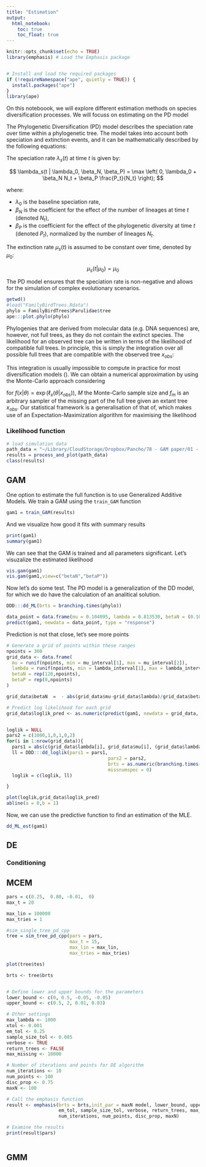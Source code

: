 ```yaml
---
title: "Estimation"
output:
  html_notebook:
    toc: true
    toc_float: true
---
```


```r
knitr::opts_chunk$set(echo = TRUE)
library(emphasis) # Load the Emphasis package


# Install and load the required packages
if (!requireNamespace("ape", quietly = TRUE)) {
  install.packages("ape")
}
library(ape)

```

On this noteboook, we will explore different estimation methods on species diversification processes. We will focuss on estimating on the PD model

The Phylogenetic Diversification (PD) model describes the speciation rate over time within a phylogenetic tree. The model takes into account both speciation and extinction events, and it can be mathematically described by the following equations:

The speciation rate $\lambda_s(t)$ at time $t$ is given by:

$$
\lambda_s(t | \lambda_0, \beta_N, \beta_P) = \max \left( 0, \lambda_0 + \beta_N N_t + \beta_P \frac{P_t}{N_t} \right);
$$

where:

-   $\lambda_0$ is the baseline speciation rate,
-   $\beta_N$ is the coefficient for the effect of the number of lineages at time $t$ (denoted $N_t$),
-   $\beta_P$ is the coefficient for the effect of the phylogenetic diversity at time $t$ (denoted $P_t$), normalized by the number of lineages $N_t$.

The extinction rate $\mu_s(t)$ is assumed to be constant over time, denoted by $\mu_0$:

$$
\mu_s(t | \mu_0) = \mu_0
$$

The PD model ensures that the speciation rate is non-negative and allows for the simulation of complex evolutionary scenarios.

```r
getwd()
#load("FamilyBirdTrees.Rdata")
phylo = FamilyBirdTrees$Parulidae$tree
ape:::plot.phylo(phylo)
```

Phylogenies that are derived from molecular data (e.g. DNA sequences) are, however, not full trees, as they do not contain the extinct species. The likelihood for an observed tree can be written in terms of the likelihood of compatible full trees. In principle, this is simply the integration over all possible full trees that are compatible with the observed tree $x_{obs}$:

```{=tex}
\begin{equation}
    f(x_{obs}|\theta)  =  \displaystyle\int_{x \in \mathcal{X}(x_{obs})}   \exp(\ell _{x} (\theta|x_{obs})) dx 
    \label{logy}
\end{equation}
```
This integration is usually impossible to compute in practice for most diversification models (\ref{logy}). We can obtain a numerical approximation by using the Monte-Carlo approach considering

\begin{eqnarray} 
    f (x_{obs}|\theta) &=& \displaystyle\int_{x \in \mathcal{X}(x_{obs})} f (x|\theta) dx \nonumber \\ 
    &=&\displaystyle\int_{x \in \mathcal{X}(x_{obs})} \frac{f (x|\theta)}{f_m (x|\theta,x_{obs})} f_m (x|\theta,x_{obs}) dx \nonumber \\ 
    &\approx& \frac{1}{M}\sum_{x_i \sim f_m (x|\theta,x_{obs}) } \frac{f (x_i|\theta)}{f_m (x_i|\theta,x_{obs})} 
    \label{MC}
\end{eqnarray} for $f (x|\theta) = \exp(\ell _{x} (\theta|x_{obs}))$, $M$ the Monte-Carlo sample size and $f_m$ is an arbitrary sampler of the missing part of the full tree given an extant tree $x_{obs}$. Our statistical framework is a generalisation of that of, which makes use of an Expectation-Maximization algorithm for maximising the likelihood

### Likelihood function

```r
# load simulation data
path_data = "~/Library/CloudStorage/Dropbox/Pancho/78 - GAM paper/01 - Simulation data/Parulidae_20240205_233041.RData"
results = process_and_plot(path_data)
class(results)
```

## GAM

One option to estimate the full function is to use Generalized Additive Models. We train a GAM using the `train_GAM` function

```r
gam1 = train_GAM(results)
```

And we visualize how good it fits with summary results

```r
print(gam1)
summary(gam1)

```

We can see that the GAM is trained and all parameters significant. Let's visuzalize the estimated likelihood

```r
vis.gam(gam1)  
vis.gam(gam1,view=c("betaN","betaP"))
```

Now let's do some test. The PD model is a generalization of the DD model, for which we do have the calculation of an analitical solution.

```r
DDD:::dd_ML(brts = branching.times(phylo))
```

```r

data_point = data.frame(mu = 0.104095, lambda = 0.813530, betaN = (0.104095- 0.813530)/112.471829, betaP=0)
predict(gam1, newdata = data_point, type = "response")

```

Prediction is not that close, let's see more points

```r
# Generate a grid of points within these ranges
npoints = 300
grid_data <- data.frame(
  mu = runif(npoints, min = mu_interval[1], max = mu_interval[2]),
  lambda = runif(npoints, min = lambda_interval[1], max = lambda_interval[2]),
  betaN = rep(120,npoints),
  betaP = rep(0,npoints)
)

grid_data$betaN  =  - abs(grid_data$mu-grid_data$lambda)/grid_data$betaN

# Predict log likelihood for each grid
grid_data$loglik_pred <- as.numeric(predict(gam1, newdata = grid_data, type = "response"))


loglik = NULL
pars2 = c(1000,1,0,1,0,2)
for(i in 1:nrow(grid_data)){
  pars1 = abs(c(grid_data$lambda[i], grid_data$mu[i], (grid_data$lambda[i] - grid_data$mu[i])/grid_data$betaN[i]))
  ll = DDD:::dd_loglik(pars1 = pars1,
                                     pars2 = pars2,
                                     brts = as.numeric(branching.times(phylo)),
                                     missnumspec = 0)
  loglik = c(loglik, ll)

}
```


```r
plot(loglik,grid_data$loglik_pred)
abline(a = 0,b = 1)
```

Now, we can use the predictive function to find an estimation of the MLE.

```r
dd_ML_est(gam1)
```

## DE

### Conditioning

## MCEM

```r
pars = c(0.25,  0.80, -0.01,  0)
max_t = 20

max_lin = 100000
max_tries = 1

#sim_single_tree_pd_cpp
tree = sim_tree_pd_cpp(pars = pars,
                       max_t = 15,
                       max_lin = max_lin,
                       max_tries = max_tries)

plot(tree$tes)

brts <- tree$brts


# Define lower and upper bounds for the parameters
lower_bound <- c(0, 0.5, -0.05, -0.05)
upper_bound <- c(0.5, 2, 0.01, 0.03)

# Other settings
max_lambda <- 1000
xtol <- 0.001
em_tol <- 0.25
sample_size_tol <- 0.005
verbose <- TRUE
return_trees <- FALSE
max_missing <- 10000

# Number of iterations and points for DE algorithm
num_iterations <- 10
num_points <- 100
disc_prop <- 0.75
maxN <- 100

# Call the emphasis function
result <- emphasis(brts = brts,init_par = maxN model, lower_bound, upper_bound, max_lambda, xtol, 
                   em_tol, sample_size_tol, verbose, return_trees, max_missing, 
                   num_iterations, num_points, disc_prop, maxN)

# Examine the results
print(result$pars)



```



## GMM

